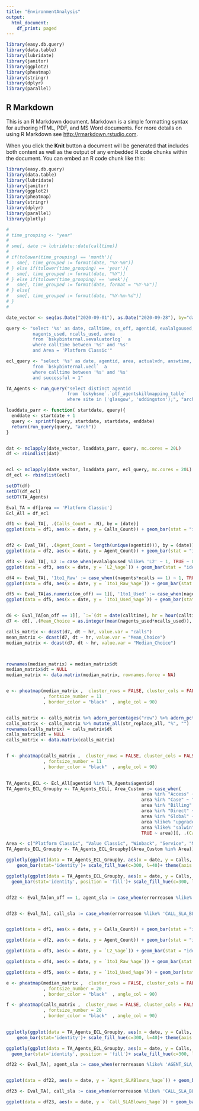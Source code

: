 ```yaml
---
title: "EnvironmentAnalysis"
output: 
  html_document:
    df_print: paged
---
```





```r
library(easy.db.query)
library(data.table)
library(lubridate)
library(janitor)
library(ggplot2)
library(pheatmap)
library(stringr)
library(dplyr)
library(parallel)

```


## R Markdown

This is an R Markdown document. Markdown is a simple formatting syntax for authoring HTML, PDF, and MS Word documents. For more details on using R Markdown see <http://rmarkdown.rstudio.com>.

When you click the **Knit** button a document will be generated that includes both content as well as the output of any embedded R code chunks within the document. You can embed an R code chunk like this:

```r
library(easy.db.query)
library(data.table)
library(lubridate)
library(janitor)
library(ggplot2)
library(pheatmap)
library(stringr)
library(dplyr)
library(parallel)
library(plotly)

# 
# time_grouping <- "year"
# 
# sme[, date := lubridate::date(calltime)]
# 
# if(tolower(time_grouping) == 'month'){
#   sme[, time_grouped := format(date, "%Y-%m")]
# } else if(tolower(time_grouping) == 'year'){
#   sme[, time_grouped := format(date, "%Y")]
# } else if(tolower(time_grouping) == 'week'){
#   sme[, time_grouped := format(date, format = "%Y-%V")]
# } else{
#   sme[, time_grouped := format(date, "%Y-%m-%d")]
# }
# 

date_vector <- seq(as.Date("2020-09-01"), as.Date("2020-09-28"), by="days")

query <- "select '%s' as date, calltime, on_off, agentid, evalalgoused,nagents,ncalls, errorreason, 
          nagents_used, ncalls_used, area 
          from `bskybinternal.vevaluatorlog`  a
          where calltime between '%s' and '%s'
          and Area = 'Platform Classic'"

ecl_query <- "select '%s' as date, agentid, area, actualvdn, answtime, WrapEndTime
          from `bskybinternal.vecl`  a
          where calltime between '%s' and '%s'
          and successful = 1"

TA_Agents <- run_query("select distinct agentid
                       from `bskybsme`.`ptf_agentskillmapping_table` 
                       where site in ('glasgow', 'uddingston');", "arch_bskybsme" ) 

loaddata_parr <- function( startdate, query){
  enddate <- startdate + 1 
  query <- sprintf(query, startdate, startdate, enddate)
  return(run_query(query, "arch"))
}


dat <- mclapply(date_vector, loaddata_parr, query, mc.cores = 20L)
df <- rbindlist(dat)


ecl <- mclapply(date_vector, loaddata_parr, ecl_query, mc.cores = 20L)
df_ecl <- rbindlist(ecl)

setDT(df)
setDT(df_ecl)
setDT(TA_Agents)

Eval_TA = df[area == 'Platform Classic']
Ecl_All = df_ecl

df1 <- Eval_TA[, .(Calls_Count = .N), by = (date)]
ggplot(data = df1, aes(x = date, y = Calls_Count)) + geom_bar(stat = "identity")


df2 <- Eval_TA[, .(Agent_Count = length(unique(agentid))), by = (date)]
ggplot(data = df2, aes(x = date, y = Agent_Count)) + geom_bar(stat = "identity")

df3 <- Eval_TA[, L2 := case_when(evalalgoused %like% 'L2' ~ 1, TRUE ~ 0)][, .('L2_%age' = mean(L2)*100), by = date]
ggplot(data = df3, aes(x = date, y = `L2_%age`)) + geom_bar(stat = "identity")

df4 <- Eval_TA[, '1to1_Raw' := case_when((nagents*ncalls == 1) ~ 1, TRUE ~ 0)][, .('1to1_Raw_%age' = mean(`1to1_Raw`)*100), by = date]
ggplot(data = df4, aes(x = date, y = `1to1_Raw_%age`)) + geom_bar(stat = "identity")

df5 <- Eval_TA[as.numeric(on_off) == 1][, '1to1_Used' := case_when(nagents_used*ncalls_used == 1 ~ 1, TRUE ~ 0)][, .('1to1_Used_%age' = mean(`1to1_Used`)*100), by = date]
ggplot(data = df5, aes(x = date, y = `1to1_Used_%age`)) + geom_bar(stat = "identity")


d6 <- Eval_TA[on_off == 1][, `:=`(dt = date(calltime), hr = hour(calltime))]
d7 <- d6[, .(Mean_Choice = as.integer(mean(nagents_used*ncalls_used)), Median_Choice = as.double(median(nagents_used*ncalls_used)), calls = .N), by = .(dt, hr)]

calls_matrix <- dcast(d7, dt ~ hr, value.var = "calls")
mean_matrix <- dcast(d7, dt ~ hr, value.var = "Mean_Choice")
median_matrix <- dcast(d7, dt ~ hr, value.var = "Median_Choice")



rownames(median_matrix) = median_matrix$dt
median_matrix$dt = NULL
median_matrix <- data.matrix(median_matrix, rownames.force = NA)


e <- pheatmap(median_matrix ,  cluster_rows = FALSE, cluster_cols = FALSE , show_colnames = T, show_rownames = T, display_numbers = TRUE , color = colorRampPalette(c("red", "yellow", "green", "orange"))(n = 29) 
              , fontsize_number = 11
              , border_color = "black"  , angle_col = 90)


calls_matrix <- calls_matrix %>% adorn_percentages("row") %>% adorn_pct_formatting()
calls_matrix <- calls_matrix %>% mutate_all(str_replace_all, "%", "")
rownames(calls_matrix) = calls_matrix$dt
calls_matrix$dt = NULL
calls_matrix <- data.matrix(calls_matrix)


f <- pheatmap(calls_matrix ,  cluster_rows = FALSE, cluster_cols = FALSE , show_colnames = T, show_rownames = T, display_numbers = TRUE , color = colorRampPalette(c("red", "yellow", "green", "orange"))(n = 29) 
              , fontsize_number = 11
              , border_color = "black"  , angle_col = 90)
 

TA_Agents_ECL <- Ecl_All[agentid %in% TA_Agents$agentid]
TA_Agents_ECL_Groupby <- TA_Agents_ECL[, Area_Custom := case_when(
                                                   area %in% "Access" ~ "Service", area %in% "OrderRec" ~ "Service",
                                                   area %in% "Case" ~ "Service", area %in% "MySkyTech" ~ "Service",
                                                   area %in% "Billing" ~ "Service", area %in% "SkyQBBP" ~ "Service",
                                                   area %in% "Direct" ~ "Service", area %in% "SkyQTV" ~ "Service",
                                                   area %in% "Global" ~ "Service", area %in% "TVTech" ~ "Service",
                                                   area %like% "upgrades" ~ "Upgrades", 
                                                   area %like% "salwin" ~ "Winback",
                                                   TRUE ~ area)][, .(Calls = .N, Agents_Counts = length(unique(agentid))), by = .(date, Area_Custom)]

Area <- c("Platform Classic", "Value Classic", "Winback", "Service", "Mobile", "UpgradesCombined", "UpgradesDiamond")
TA_Agents_ECL_Groupby <- TA_Agents_ECL_Groupby[(Area_Custom %in% Area)]

ggplotly(ggplot(data = TA_Agents_ECL_Groupby, aes(x = date, y = Calls, fill = reorder(Area_Custom, Calls)))+
    geom_bar(stat='identity')+ scale_fill_hue(c=300, l=40)+ theme(axis.text.x = element_text(angle = 90)))

ggplotly(ggplot(data = TA_Agents_ECL_Groupby, aes(x = date, y = Calls, fill = reorder(Area_Custom, Calls)))+
  geom_bar(stat='identity', position = 'fill')+ scale_fill_hue(c=300, l=40)+ theme(axis.text.x = element_text(angle = 90)))


df22 <- Eval_TA[on_off == 1, agent_sla := case_when(errorreason %like% 'AGENT_SLA_BLOWN' ~ 1, TRUE ~ 0)][, .('Agent_SLABlowns_%age' = mean(agent_sla)*100), by = date]


df23 <- Eval_TA[, call_sla := case_when(errorreason %like% 'CALL_SLA_BLOWN' ~ 1, TRUE ~ 0)][, .('Call_SLABlowns_%age' = mean(call_sla)*100), by = date]



```

```r
ggplot(data = df1, aes(x = date, y = Calls_Count)) + geom_bar(stat = "identity")+ theme(axis.text.x = element_text(angle = 90, size = 10), axis.text.y = element_text(size = 10))

```

```r
ggplot(data = df2, aes(x = date, y = Agent_Count)) + geom_bar(stat = "identity")+ theme(axis.text.x = element_text(angle = 90, size = 10), axis.text.y = element_text(size = 10))

```


```r
ggplot(data = df3, aes(x = date, y = `L2_%age`)) + geom_bar(stat = "identity")+ theme(axis.text.x = element_text(angle = 90, size = 10), axis.text.y = element_text(size = 10))

```

```r
ggplot(data = df4, aes(x = date, y = `1to1_Raw_%age`)) + geom_bar(stat = "identity")+ theme(axis.text.x = element_text(angle = 90, size = 10), axis.text.y = element_text(size = 10))

```

```r
ggplot(data = df5, aes(x = date, y = `1to1_Used_%age`)) + geom_bar(stat = "identity")+ theme(axis.text.x = element_text(angle = 90, size = 10), axis.text.y = element_text(size = 10))

```

```r
e <- pheatmap(median_matrix ,  cluster_rows = FALSE, cluster_cols = FALSE , show_colnames = T, show_rownames = T, display_numbers = TRUE , main="Call Volume Distribution Hour Wise" , color = colorRampPalette(c("red", "yellow", "green", "orange"))(n = 29) 
              , fontsize_number = 20
              , border_color = "black"  , angle_col = 90)
```

```r
f <- pheatmap(calls_matrix ,  cluster_rows = FALSE, cluster_cols = FALSE , show_colnames = T, show_rownames = T, display_numbers = TRUE ,main="Median Choice Distribution Hour Wise" , color = colorRampPalette(c("red", "yellow", "green", "orange"))(n = 29) 
              , fontsize_number = 20
              , border_color = "black"  , angle_col = 90)
              
```


```r
ggplotly(ggplot(data = TA_Agents_ECL_Groupby, aes(x = date, y = Calls, fill = reorder(Area_Custom, Calls)))+
    geom_bar(stat='identity')+ scale_fill_hue(c=300, l=40)+ theme(axis.text.x = element_text(angle = 90, size = 10), axis.text.y = element_text(size = 10))+ ggtitle("TA Agents Calls Distribution Area Wise - Actual"))

```

```r
ggplotly(ggplot(data = TA_Agents_ECL_Groupby, aes(x = date, y = Calls, fill = reorder(Area_Custom, Calls)))+
  geom_bar(stat='identity', position = 'fill')+ scale_fill_hue(c=300, l=40)+ theme(axis.text.x = element_text(angle = 90, size = 10), axis.text.y = element_text(size = 10))+ ggtitle("TA Agents Calls Distribution Area Wise - Proportion"))

```

```r
df22 <- Eval_TA[, agent_sla := case_when(errorreason %like% 'AGENT_SLA_BLOWN' ~ 1, TRUE ~ 0)][, .('Agent_SLABlowns_%age' = mean(agent_sla)*100), by = date]


ggplot(data = df22, aes(x = date, y = `Agent_SLABlowns_%age`)) + geom_bar(stat = "identity")+ theme(axis.text.x = element_text(angle = 90))+ ggtitle("Agents_SLABlowns_%age")

```

```r
df23 <- Eval_TA[, call_sla := case_when(errorreason %like% 'CALL_SLA_BLOWN' ~ 1, TRUE ~ 0)][,.('Call_SLABlowns_%age' = mean(call_sla)*100), by = date]

ggplot(data = df23, aes(x = date, y = `Call_SLABlowns_%age`)) + geom_bar(stat = "identity")+ theme(axis.text.x = element_text(angle = 90))+ ggtitle("Call_SLABlowns_%age")

```





